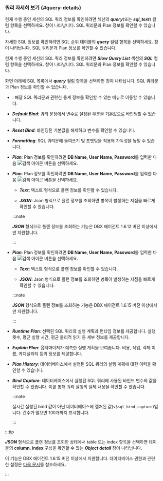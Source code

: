 ### 쿼리 자세히 보기 {#query-details}

<InDoc pages="instance-monitoring,multi-instance-monitoring">

현재 수행 중인 세션의 SQL 쿼리 정보를 확인하려면 <Cmdname sid="active_sessions" className="uitext" /> 섹션의 ***query***(또는 ***sql_text***) 컬럼 항목을 선택하세요. <Cmdname sid="TTL06224" className="uitext" /> 창이 나타납니다. SQL 쿼리문과 Plan 정보를 확인할 수 있습니다.

</InDoc>

<InDoc pages="analysis-compare-top-sql">

자세한 SQL 정보를 확인하려면 SQL 순위 테이블의 ***query*** 컬럼 항목을 선택하세요. <Cmdname sid="TTL06224" className="uitext" /> 창이 나타납니다. SQL 쿼리문과 Plan 정보를 확인할 수 있습니다.

</InDoc>

<InDoc pages="slow-query">

현재 수행 중인 세션의 SQL 쿼리 정보를 확인하려면 ***Slow Query List*** 섹션의 ***SQL*** 컬럼 항목을 선택하세요. <Cmdname sid="TTL06224" className="uitext" /> 창이 나타납니다. SQL 쿼리문과 Plan 정보를 확인할 수 있습니다.

</InDoc>

<InDoc pages="analysis-sql">

화면 아래에 SQL 목록에서 ***query*** 컬럼 항목을 선택하면 <Cmdname sid="TTL06224" className="uitext" /> 창이 나타납니다. SQL 쿼리문과 Plan 정보를 확인할 수 있습니다.

</InDoc>

<InDoc product="oracle-pro,oracle"><ImgLang img="db-sql-details-oracle-pro.png" desc="SQL 상세" /></InDoc>

<InDoc product="postgresql,mysql"><ImgLang img="db-sql-details-postgresql.png" desc="SQL 상세" /></InDoc>

<Xclude product="postgresql,mysql,oracle-pro,oracle"><ImgLang img="db-sql-details-common.png" desc="SQL 상세" /></Xclude>

* <Cmdname sid="BTN06225" className="uitext" />: 해당 SQL 쿼리문과 관련한 통계 정보를 확인할 수 있는 <Cmdname sid="statistics_sql" className="uitext" /> 메뉴로 이동할 수 있습니다.

<InDoc product='postgresql,mysql,altibase,cubrid'>

* ***Default Bind***: 쿼리 문장에서 변수로 설정된 부분을 기본값으로 바인딩할 수 있습니다.

* ***Reset Bind***: 바인딩된 기본값을 해제하고 변수를 확인할 수 있습니다.

* ***Formatting***: SQL 쿼리문에 들여쓰기 및 포맷팅을 적용해 가독성을 높일 수 있습니다.

</InDoc>

<InDoc product="altibase,cubrid">

* ***Plan***: Plan 정보를 확인하려면 **DB Name**, **User Name**, **Password**를 입력한 다음 ![검색 아이콘](/img/ico-btn-search.png) 버튼을 선택하세요.

</InDoc>

<InDoc product='postgresql'>

* ***Plan***: Plan 정보를 확인하려면 **DB Name**, **User Name**, **Password**를 입력한 다음 ![검색 아이콘](/img/ico-btn-search.png) 버튼을 선택하세요.

  * ***Text***: 텍스트 형식으로 플랜 정보를 확인할 수 있습니다.

  * ***JSON***: Json 형식으로 플랜 정보를 조회하면 병목이 발생하는 지점을 빠르게 확인할 수 있습니다.

  :::note

  ***JSON*** 형식으로 플랜 정보를 조회하는 기능은 DBX 에이전트 1.6.12 버전 이상에서만 지원합니다.

  :::

</InDoc>

<InDoc product='mysql'>

* ***Plan***: Plan 정보를 확인하려면 **DB Name**, **User Name**, **Password**를 입력한 다음 ![검색 아이콘](/img/ico-btn-search.png) 버튼을 선택하세요.

  * ***Text***: 텍스트 형식으로 플랜 정보를 확인할 수 있습니다.

  * ***JSON***: Json 형식으로 플랜 정보를 조회하면 병목이 발생하는 지점을 빠르게 확인할 수 있습니다.

  :::note

  ***JSON*** 형식으로 플랜 정보를 조회하는 기능은 DBX 에이전트 1.6.15 버전 이상에서만 지원합니다.

  :::

</InDoc>

<InDoc product='oracle-pro,oracle'>

* ***Runtime Plan***: 선택된 SQL 쿼리의 실행 계획과 런타임 정보를 제공합니다. 실행 횟수, 평균 실행 시간, 평균 물리적 읽기 등 세부 정보를 제공합니다.

* ***Explain Plan***: 옵티마이저가 예측한 실행 계획을 보여줍니다. 비용, 작업, 객체 이름, 카디널리티 등의 정보를 제공합니다.

* ***Plan History***: 데이터베이스에서 실행된 SQL 쿼리의 실행 계획에 대한 이력을 확인할 수 있습니다.

* ***Bind Capture***: 데이터베이스에서 실행된 SQL 쿼리에 사용된 바인드 변수의 값을 확인할 수 있습니다. 이를 통해 쿼리 실행의 실제 내용을 확인할 수 있습니다.

  :::note

  실시간 실행된 bind 값이 아닌 데이터베이스에 캡처된 값(`v$sql_bind_capture`)입니다. 건수가 많으면 100개까지 표시합니다.

  :::

</InDoc>

<InDoc product='postgresql,mysql'>

:::tip

***JSON*** 형식으로 플랜 정보를 조회한 상태에서 table 또는 index 항목을 선택하면 테이블의 **column**, **index** 구성을 확인할 수 있는 ***Object detail*** 창이 나타납니다.

<ImgLang img='db-sql-objectdetail-pg.png' desc='Object detail' />

이 기능은 DBX 에이전트 1.6.15 버전 이상에서 지원합니다. 데이터베이스 권한과 관련한 설정은 [다음 문서](install-agent#uid)를 참조하세요.

:::

</InDoc>